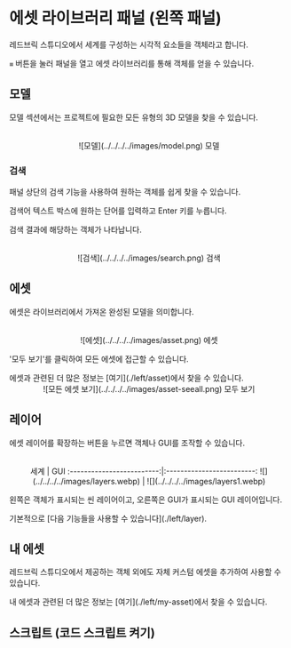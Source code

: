 
# 에셋 라이브러리 패널 (왼쪽 패널)

레드브릭 스튜디오에서 세계를 구성하는 시각적 요소들을 객체라고 합니다.

`≡` 버튼을 눌러 패널을 열고 에셋 라이브러리를 통해 객체를 얻을 수 있습니다.

## 모델

모델 섹션에서는 프로젝트에 필요한 모든 유형의 3D 모델을 찾을 수 있습니다.

<br />
<center>![모델](../../../../images/model.png) 모델</center>

### 검색

패널 상단의 검색 기능을 사용하여 원하는 객체를 쉽게 찾을 수 있습니다.

검색어 텍스트 박스에 원하는 단어를 입력하고 Enter 키를 누릅니다.

검색 결과에 해당하는 객체가 나타납니다.

<br />
<center>![검색](../../../../images/search.png) 검색</center>

## 에셋

에셋은 라이브러리에서 가져온 완성된 모델을 의미합니다.

<br />
<center>![에셋](../../../../images/asset.png) 에셋</center>

'모두 보기'를 클릭하여 모든 에셋에 접근할 수 있습니다.

<Callout type="info" emoji="ℹ️">
  에셋과 관련된 더 많은 정보는 [여기](./left/asset)에서 찾을 수 있습니다.
</Callout>
<br />
<center>
  ![모든 에셋 보기](../../../../images/asset-seeall.png) 모두 보기
</center>

## 레이어

에셋 레이어를 확장하는 버튼을 누르면 객체나 GUI를 조작할 수 있습니다.

<br />
<center>
세계             |  GUI
:-------------------------:|:-------------------------:
![](../../../../images/layers.webp)  |  ![](../../../../images/layers1.webp)

</center>

왼쪽은 객체가 표시되는 씬 레이어이고, 오른쪽은 GUI가 표시되는 GUI 레이어입니다.

<Callout type="info" emoji="ℹ️">
  기본적으로 [다음 기능들을 사용할 수 있습니다](./left/layer).
</Callout>

## 내 에셋

레드브릭 스튜디오에서 제공하는 객체 외에도 자체 커스텀 에셋을 추가하여 사용할 수 있습니다.

<Callout type="info" emoji="ℹ️">
  내 에셋과 관련된 더 많은 정보는 [여기](./left/my-asset)에서 찾을 수 있습니다.
</Callout>

## 스크립트 (코드 스크립트 켜기)

<Callout type="warning" emoji="⚠️"></Callout>

